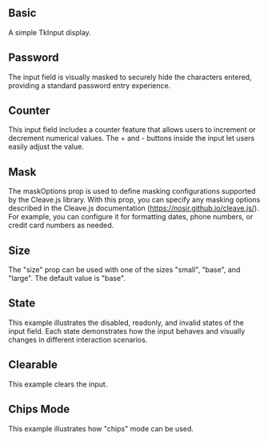 
## Basic

A simple TkInput display.

<Basic />

## Password

The input field is visually masked to securely hide the characters entered, providing a standard password entry experience.

<Password />

## Counter

This input field includes a counter feature that allows users to increment or decrement numerical values. The + and - buttons inside the input let users easily adjust the value.

<Counter />

## Mask

The maskOptions prop is used to define masking configurations supported by the Cleave.js library. With this prop, you can specify any masking options described in the Cleave.js documentation (https://nosir.github.io/cleave.js/). For example, you can configure it for formatting dates, phone numbers, or credit card numbers as needed.

<Mask />

## Size

The "size" prop can be used with one of the sizes "small", "base", and "large". The default value is "base".

<Size />

## State

This example illustrates the disabled, readonly, and invalid states of the input field. Each state demonstrates how the input behaves and visually changes in different interaction scenarios.

<State />

## Clearable

This example clears the input.

<Clearable />

## Chips Mode

This example illustrates how "chips" mode can be used.

<Chips />

